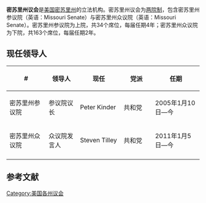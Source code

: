 {{Infobox legislature
 | name              = 密苏里州议会
 | coa_pic           = Seal of Missouri.svg
 | session_room      =
 | house_type        =  两院制
 | houses            = [[密苏里州参议院|密苏里州参议院]] <br />[[密苏里州众议院|密苏里州众议院]]
 | term_limits       = 
 | new_session       = 
 | leader1_type      = 参议院议长
 | leader1           = [[Peter_Kinder|Peter Kinder]]
 | party1            = ([[共和黨_(美國)|共和党]])
 | election1         = 2005年1月10日
 | leader2_type      = 众议院发言人
 | leader2           = [[Steven_Tilley|Steven Tilley]]
 | party2            = ([[共和黨_(美國)|共和党]])
 | election2         = 2011年1月5日
 | authority         = 
 | members           = 34（参）163（众）
 | last_election1    = 
 | next_election1    = 
 | redistricting     = 
 | political_groups1 = 
 | meeting_place     = 
 | website           = 
}}
'''密苏里州议会'''是[[美国|美国]][[密苏里州|密苏里州]]的立法机构。密苏里州议会为[[两院制|两院制]]，包含密苏里州参议院（英语：Missouri Senate）与密苏里州众议院（英语：Missouri Senate）。密苏里州参议院为上院，共34个席位，每届任期4年；密苏里州众议院为下院，共163个席位，每届任期2年。

==现任领导人==
{| class="wikitable sortable" style="text-align: center;"
|-
! width="120" | #
! width="90"| 领导人
! width="120"| 现任
! width="90"| 党派
! width="140"| 任期
|- 
| 密苏里州参议院 || 参议院议长 || Peter Kinder || 共和党 || 2005年1月10日—今
|- 
| 密苏里州众议院 || 众议院发言人 || Steven Tilley || 共和党 || 2011年1月5日—今
|- 
|}

== 参考文献 ==
{{reflist|colwidth=30em}}
{{美国立法机构}}
[[Category:美国各州议会|Category:美国各州议会]]